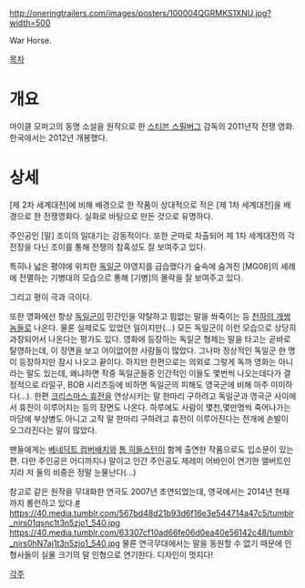 http://oneringtrailers.com/images/posters/100004QGRMKS1XNU.jpg?width=500

{{{#!html
<iframe width="640" height="360" src="//www.youtube.com/embed/n1DPSVKHOGA" frameborder="0" allowfullscreen></iframe>
}}}

{{{#!html
<iframe width="640" height="360" src="//www.youtube.com/embed/ACvG5R0HVmk" frameborder="0" allowfullscreen></iframe>
}}}

War Horse.

[[목차]]
= 개요 =
마이클 모퍼고의 동명 소설을 원작으로 한 [[스티븐 스필버그]] 감독의 2011년작 전쟁 영화. 한국에서는 2012년 개봉했다.

= 상세 =
[제 2차 세계대전]에 비해 배경으로 한 작품이 상대적으로 적은 [제 1차 세계대전]을 배경으로 한 전쟁영화다. 실화로 바탕으로 만든 것으로 유명하다.

주인공인 [말] 조이의 일대기는 감동적이다. 또한 군마로 차출되어 제 1차 세계대전의 각 전장을 다닌 조이를 통해 전쟁의 참혹성도 잘 보여주고 있다.

특히나 넓은 평야에 위치한 [[독일군]] 야영지를 급습했다가 숲속에 숨겨진 [MG08]의 셰례에 전멸하는 기병대의 모습으르 통해 [기병]의 몰락을 잘 보여주고 있다.

그리고 평이 극과 극이다.

또한 영화에선 항상 [[독일군]]이 민간인을 약탈하고 힘없는 말을 쏴죽이는 등 [[천하의 개쌍놈]]들로 나온다. 물론 실제로도 있었던 일이지만(...) 모든 독일군이 이런 모습으로 상당히 과장되어서 나온다는 평가도 있다. 영화에 등장하는 독일군 형제는 말을 타고는 곧바로 탈영하는데, 이 장면을 보고 어이없어한 사람들이 많았다. 그나마 정상적인 독일군 한 명이 등장하지만 잠시 나오고 끝이다. 하지만 한편으로는 의외로 그렇게 독까 영화는 아니라는 말도 있는데, 왜냐하면 작중 독일군들중 인간적인 이들도 몇번씩 나오는데다가 결정적으로 라일구, BOB 시리즈등에 비하면 독일군의 피해도 영국군에 비해 아주 미미하다(...). 한편 [[크리스마스 휴전]]을 연상시키는 말 한마리 구하려고 독일군과 영국군 사이에서 휴전이 이루어지는 등의 장면도 나온다. 하루에도 사람이 몇천,몇만명씩 죽어나가는 마당에 부상병도 아니고 고작 말 한마리 구하려고 휴전이 이루어진다는 전개에 손발이 오그라진다는 말이 많았다.  

팬들에게는 [[베네딕트 컴버배치]]와 [[톰 히들스턴]]이 함께 출연한 작품으로도 입소문이 있는 편. 다만 주인공은 어디까지나 말이고 인간 주인공도 제레미 어바인이 연기한 앨버트인지라 저 둘의 비중은 정말 눈물난다(...)


참고로 같은 원작을 무대화한 연극도 2007년 초연되었는데, 영국에서는 2014년 현재까지 롱런하고 있다.[http://www.jungculture.co.kr/news/articleView.html?idxno=92 #]
https://40.media.tumblr.com/567bd48d21b93d6f16e3e544714a47c5/tumblr_nirs01qsnc1t3n5zjo1_540.jpg
https://40.media.tumblr.com/63307cf10ad66fe06d0ea40e56142c48/tumblr_nirs0hN7aj1t3n5zjo1_540.jpg
물론 연극무대에서는 말을 동원할 수 없기 때문에 인형사들이 실물 크기의 말 인형으로 연기한다. 디자인이 멋지다!


[[각주]]
